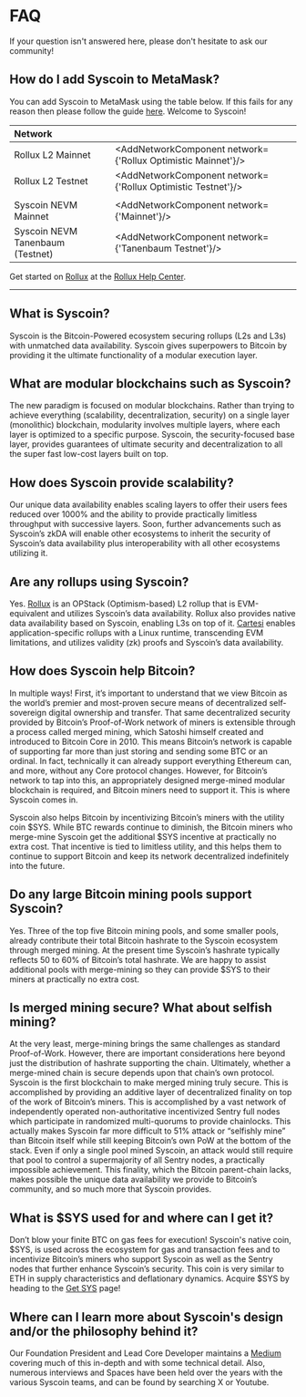 


# FAQ

If your question isn't answered here, please don't hesitate to ask our community!

## How do I add Syscoin to MetaMask?

You can add Syscoin to MetaMask using the table below. If this fails for any reason then please follow the guide [here](/docs/guides/nevm/metamask). Welcome to Syscoin!

| Network             |                                                        |
| :------------------ | ------------------------------------------------------ |
| Rollux L2 Mainnet | <AddNetworkComponent network={'Rollux Optimistic Mainnet'}/> |
| Rollux L2 Testnet | <AddNetworkComponent network={'Rollux Optimistic Testnet'}/> |
|       |       |
| Syscoin NEVM Mainnet     | <AddNetworkComponent network={'Mainnet'}/>             |
| Syscoin NEVM Tanenbaum (Testnet)   | <AddNetworkComponent network={'Tanenbaum Testnet'}/>   |

Get started on [Rollux](https://rollux.com) at the [Rollux Help Center](https://docs.rollux.com/docs/help/).


-----

## What is Syscoin?
Syscoin is the Bitcoin-Powered ecosystem securing rollups (L2s and L3s) with unmatched data availability. Syscoin gives superpowers to Bitcoin by providing it the ultimate functionality of a modular execution layer.

## What are modular blockchains such as Syscoin?
The new paradigm is focused on modular blockchains. Rather than trying to achieve everything (scalability, decentralization, security) on a single layer (monolithic) blockchain, modularity involves multiple layers, where each layer is optimized to a specific purpose. Syscoin, the security-focused base layer, provides guarantees of ultimate security and decentralization to all the super fast low-cost layers built on top.

## How does Syscoin provide scalability?
Our unique data availability enables scaling layers to offer their users fees reduced over 1000% and the ability to provide practically limitless throughput with successive layers. Soon, further advancements such as Syscoin’s zkDA will enable other ecosystems to inherit the security of Syscoin’s data availability plus interoperability with all other ecosystems utilizing it.

## Are any rollups using Syscoin?
Yes.  [Rollux](https://rollux.com) is an OPStack (Optimism-based) L2 rollup that is EVM-equivalent and utilizes Syscoin’s data availability. Rollux also provides native data availability based on Syscoin, enabling L3s on top of it. [Cartesi](https://cartesi.io) enables application-specific rollups with a Linux runtime, transcending EVM limitations, and utilizes validity (zk) proofs and Syscoin’s data availability. 

## How does Syscoin help Bitcoin?
In multiple ways! First, it’s important to understand that we view Bitcoin as the world’s premier and most-proven secure means of decentralized self-sovereign digital ownership and transfer. That same decentralized security provided by Bitcoin’s Proof-of-Work network of miners is extensible through a process called merged mining, which Satoshi himself created and introduced to Bitcoin Core in 2010. This means Bitcoin’s network is capable of supporting far more than just storing and sending some BTC or an ordinal. In fact, technically it can already support everything Ethereum can, and more, without any Core protocol changes. However, for Bitcoin’s network to tap into this, an appropriately designed merge-mined modular blockchain is required, and Bitcoin miners need to support it. This is where Syscoin comes in.

Syscoin also helps Bitcoin by incentivizing Bitcoin’s miners with the utility coin $SYS. While BTC rewards continue to diminish, the Bitcoin miners who merge-mine Syscoin get the additional $SYS incentive at practically no extra cost. That incentive is tied to limitless utility, and this helps them to continue to support Bitcoin and keep its network decentralized indefinitely into the future. 

## Do any large Bitcoin mining pools support Syscoin?
Yes. Three of the top five Bitcoin mining pools, and some smaller pools, already contribute their total Bitcoin hashrate to the Syscoin ecosystem through merged mining. At the present time Syscoin’s hashrate typically reflects 50 to 60% of Bitcoin’s total hashrate. We are happy to assist additional pools with merge-mining so they can provide $SYS to their miners at practically no extra cost.

## Is merged mining secure?  What about selfish mining?
At the very least, merge-mining brings the same challenges as standard Proof-of-Work. However, there are important considerations here beyond just the distribution of hashrate supporting the chain. Ultimately, whether a merge-mined chain is secure depends upon that chain’s own protocol. Syscoin is the first blockchain to make merged mining truly secure. This is accomplished by providing an additive layer of decentralized finality on top of the work of Bitcoin’s miners. This is accomplished by a vast network of independently operated non-authoritative incentivized Sentry full nodes which participate in randomized multi-quorums to provide chainlocks. This actually makes Syscoin far more difficult to 51% attack or “selfishly mine” than Bitcoin itself while still keeping Bitcoin’s own PoW at the bottom of the stack. Even if only a single pool mined Syscoin, an attack would still require that pool to control a supermajority of all Sentry nodes, a practically impossible achievement. This finality, which the Bitcoin parent-chain lacks, makes possible the unique data availability we provide to Bitcoin’s community, and so much more that Syscoin provides. 

## What is $SYS used for and where can I get it?
Don’t blow your finite BTC on gas fees for execution! Syscoin's native coin, $SYS, is used across the ecosystem for gas and transaction fees and to incentivize Bitcoin’s miners who support Syscoin as well as the Sentry nodes that further enhance Syscoin’s security. This coin is very similar to ETH in supply characteristics and deflationary dynamics. Acquire $SYS by heading to the [Get SYS](https://syscoin.org/get-sys) page!  

## Where can I learn more about Syscoin's design and/or the philosophy behind it?
Our Foundation President and Lead Core Developer maintains a [Medium](https://jsidhu.medium.com/) covering much of this in-depth and with some technical detail.  Also, numerous interviews and Spaces have been held over the years with the various Syscoin teams, and can be found by searching X or Youtube.

